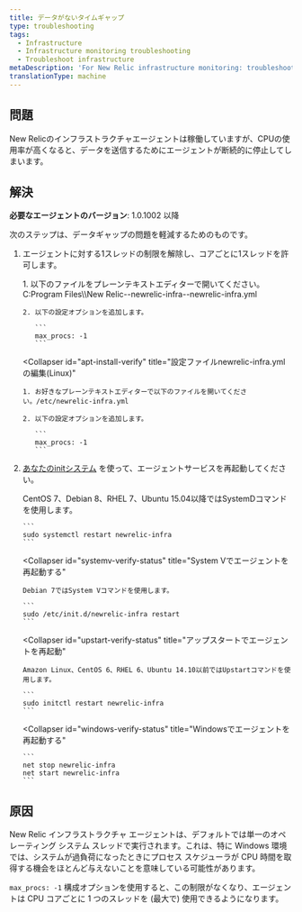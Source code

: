 ```yaml
---
title: データがないタイムギャップ
type: troubleshooting
tags:
  - Infrastructure
  - Infrastructure monitoring troubleshooting
  - Troubleshoot infrastructure
metaDescription: 'For New Relic infrastructure monitoring: troubleshooting suggestions if you see missing data when CPU usage gets high.'
translationType: machine
---
```


## 問題

New Relicのインフラストラクチャエージェントは稼働していますが、CPUの使用率が高くなると、データを送信するためにエージェントが断続的に停止してしまいます。

## 解決

**必要なエージェントのバージョン**: 1.0.1002 以降

次のステップは、データギャップの問題を軽減するためのものです。

1. エージェントに対する1スレッドの制限を解除し、コアごとに1スレッドを許可します。

   <CollapserGroup>
     <Collapser
       id="apt-install-verify"
       title="設定ファイルnewrelic-infra.ymlの編集（Windows）"
     >
       1. 以下のファイルをプレーンテキストエディターで開いてください。C:Program Files\\New Relic--newrelic-infra--newrelic-infra.yml

       2. 以下の設定オプションを追加します。

          ```
          max_procs: -1
          ```
     </Collapser>

     <Collapser
       id="apt-install-verify"
       title="設定ファイルnewrelic-infra.ymlの編集(Linux)"
     >
       1. お好きなプレーンテキストエディターで以下のファイルを開いてください。/etc/newrelic-infra.yml

       2. 以下の設定オプションを追加します。

          ```
          max_procs: -1
          ```
     </Collapser>
   </CollapserGroup>

2. [あなたのinitシステム](/docs/infrastructure/new-relic-infrastructure/configuration/start-stop-restart-check-infrastructure-agent-status#init-system) を使って、エージェントサービスを再起動してください。

   <CollapserGroup>
     <Collapser
       id="systemd-verify-status"
       title="SystemDでエージェントを再起動する"
     >
       CentOS 7、Debian 8、RHEL 7、Ubuntu 15.04以降ではSystemDコマンドを使用します。

       ```
       sudo systemctl restart newrelic-infra
       ```
     </Collapser>

     <Collapser
       id="systemv-verify-status"
       title="System Vでエージェントを再起動する"
     >
       Debian 7ではSystem Vコマンドを使用します。

       ```
       sudo /etc/init.d/newrelic-infra restart
       ```
     </Collapser>

     <Collapser
       id="upstart-verify-status"
       title="アップスタートでエージェントを再起動"
     >
       Amazon Linux、CentOS 6、RHEL 6、Ubuntu 14.10以前ではUpstartコマンドを使用します。

       ```
       sudo initctl restart newrelic-infra
       ```
     </Collapser>

     <Collapser
       id="windows-verify-status"
       title="Windowsでエージェントを再起動する"
     >
       ```
       net stop newrelic-infra
       net start newrelic-infra
       ```
     </Collapser>
   </CollapserGroup>

## 原因

New Relic インフラストラクチャ エージェントは、デフォルトでは単一のオペレーティング システム スレッドで実行されます。これは、特に Windows 環境では、システムが過負荷になったときにプロセス スケジューラが CPU 時間を取得する機会をほとんど与えないことを意味している可能性があります。

`max_procs: -1` 構成オプションを使用すると、この制限がなくなり、エージェントは CPU コアごとに 1 つのスレッドを (最大で) 使用できるようになります。